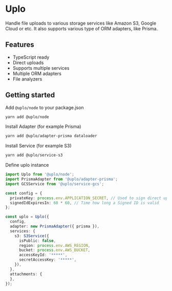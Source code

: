 # Uplo

Handle file uploads to various storage services like Amazon S3, Google Cloud
or etc. It also supports various type of ORM adapters, like Prisma.

## Features

* TypeScript ready
* Direct uploads
* Supports multiple services
* Multiple ORM adapters
* File analyzers

## Getting started

Add `@uplo/node` to your package.json

```sh
yarn add @uplo/node
```

Install Adapter (for example Prisma)

```sh
yarn add @uplo/adapter-prisma dataloader
```

Install Service (for example S3)

```sh
yarn add @uplo/service-s3
```

Define uplo instance

```ts
import Uplo from '@uplo/node';
import PrismaAdapter from '@uplo/adapter-prisma';
import GCSService from '@uplo/service-gcs';

const config = {
  privateKey: process.env.APPLICATION_SECRET, // Used to sign direct upload keys
  signedIdExpiresIn: 60 * 60, // Time how long a Signed ID is valid
};

const uplo = Uplo({
  config,
  adapter: new PrismaAdapter({ prisma }),
  services: {
    s3: S3Service({
      isPublic: false,
      region: process.env.AWS_REGION,
      bucket: process.env.AWS_BUCKET,
      accessKeyId: '*****',
      secretAccessKey: '*****',
    }),
  },
  attachments: {
  },
});
```
